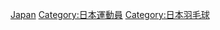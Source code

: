 {{Commonscat|Badminton players from Japan}}
[[Category:各國羽毛球運動員|Japan]]
[[Category:日本運動員|Category:日本運動員]]
[[Category:日本羽毛球|Category:日本羽毛球]]